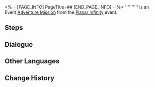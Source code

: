 <%-- [PAGE_INFO]
PageTitle=##
[END_PAGE_INFO] --%>
{{Stub|Dialogue.}}
{{Mission Infobox
|id            = 8014163
|title         = 
|image         = <!--Mission .png-->
|type          = Adventure
|event_name    = Planar Infinity
|chapter       = 
|requirements  = [[Adventure Mission]] ''[[Planar Infinity]]'' completed
|summary       = <!--official mission summary from Fate's Atlas-->
|characters    = Herta; Trailblazer
|startLocation = [[Herta Space Station]] - [[Simulated Universe]]
|world         = Herta Space Station
|area          = Simulated Universe
|prev          = Planar Infinity
|next          = 
|rewards       = 
}}
'''''''''' is an Event [[Adventure Mission]] from the [[Planar Infinity]] event.

==Steps==


<!--
==Gameplay Notes==

--><!--
==Trial Character==

-->
==Dialogue==
{{Stub Dialogue}}

{{Dialogue End}}

==Other Languages==
{{Other Languages
|en   = 
|zhs  = 
|zht  = 
|ja   = 
|ko   = 
|es   = 
|fr   = 
|ru   = 
|th   = 
|vi   = 
|de   = 
|id   = 
|pt   = 
}}

==Change History==
{{Change History|1.4}}

